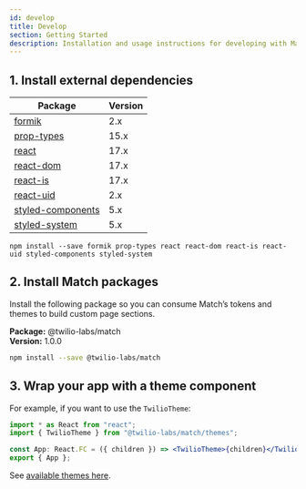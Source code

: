 ```yaml
---
id: develop
title: Develop
section: Getting Started
description: Installation and usage instructions for developing with Match.
---
```


## 1. Install external dependencies

| Package                                                 | Version |
| ------------------------------------------------------- | ------- |
| [formik](https://formik.org)                            | 2.x     |
| [prop-types](https://github.com/facebook/prop-types)    | 15.x    |
| [react](https://reactjs.org/)                           | 17.x    |
| [react-dom](https://reactjs.org/docs/react-dom.html)    | 17.x    |
| [react-is](https://www.npmjs.com/package/react-is)      | 17.x    |
| [react-uid](https://www.npmjs.com/package/react-is)     | 2.x     |
| [styled-components](https://www.styled-components.com/) | 5.x     |
| [styled-system](https://styled-system.com/)             | 5.x     |

```shell
npm install --save formik prop-types react react-dom react-is react-uid styled-components styled-system
```

## 2. Install Match packages

Install the following package so you can consume Match’s tokens and themes to build custom page sections.

**Package:** @twilio-labs/match<br />
**Version:** 1.0.0

```bash
npm install --save @twilio-labs/match
```

## 3. Wrap your app with a theme component

For example, if you want to use the `TwilioTheme`:

```jsx
import * as React from "react";
import { TwilioTheme } from "@twilio-labs/match/themes";

const App: React.FC = ({ children }) => <TwilioTheme>{children}</TwilioTheme>;
export { App };
```

See [available themes here](https://github.com/twilio-labs/match/blob/main/packages/match-themes/src/constants.ts).
